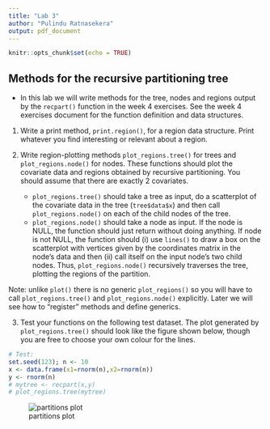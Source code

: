 ```yaml
---
title: "Lab 3"
author: "Pulindu Ratnasekera"
output: pdf_document
---
```


```r
knitr::opts_chunk$set(echo = TRUE)
```

## Methods for the recursive partitioning tree

* In this lab we will write methods for the 
tree, nodes and regions output by the `recpart()` function in 
the week 4 exercises. See the week 4 exercises document
for the function definition and data structures.

1. Write a print method, `print.region()`, for
a region data structure. Print whatever you find
interesting or relevant about a region.

2. Write region-plotting methods `plot_regions.tree()`
for trees and `plot_regions.node()` for nodes. These
functions should
plot the covariate data and regions obtained by 
recursive partitioning. You should assume that 
there are exactly 2 covariates.
    * `plot_regions.tree()` should take a tree 
    as input, do a scatterplot of
    the covariate data in the tree (`tree$data$x`) 
    and then call `plot_regions.node()` on each
    of the child nodes of the tree.
    * `plot_regions.node()` should take a node as input.
    If the node is NULL, the function should just 
    return without doing anything. If node is not NULL,
    the function should (i) use `lines()` to draw a box
    on the scatterplot with vertices given by
    the coordinates matrix in the node's data and 
    then (ii) call itself on the input node's two child nodes.
    Thus, `plot_regions.node()` recursively traverses 
    the tree, plotting the regions of the partition.

Note: unlike `plot()` there is no generic `plot_regions()`
so you will have to call `plot_regions.tree()` 
and `plot_regions.node()` explicitly.
Later we will see how to "register" methods and
define generics.

3. Test your functions on the following test dataset.
The plot generated by `plot_regions.tree()` should 
look like the figure shown below, though you are
free to choose your own colour for the lines.

```r
# Test:
set.seed(123); n <- 10
x <- data.frame(x1=rnorm(n),x2=rnorm(n))
y <- rnorm(n)
# mytree <- recpart(x,y)
# plot_regions.tree(mytree)
```

![partitions plot](exrecpart.png)

